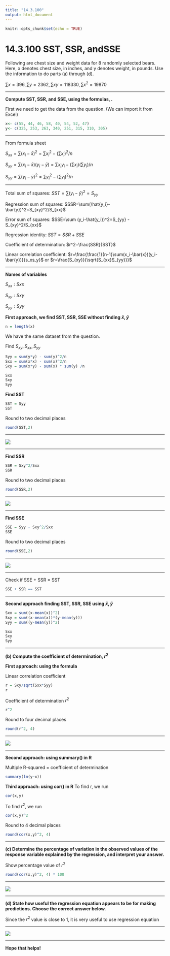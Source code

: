 ```yaml
---
title: "14.3.100"
output: html_document
---
```


```r
knitr::opts_chunk$set(echo = TRUE)
```

# 14.3.100 SST, SSR, and​ SSE{-}

Following are chest size and weight data for 8 randomly selected bears.​ Here, x denotes chest​ size, in​ inches, and y denotes​ weight, in pounds. Use the information to do parts​ (a) through​ (d).

$\sum x = 396, \sum y = 2362, \sum xy = 118330, \sum x^2 = 19870$
<br/>
<hr/>
**Compute​ SST, SSR, and​ SSE, using the​ formulas, .**

First we need to get the data from the question. (We can import it from Excel)
```r
x<- c(55, 44, 46, 58, 40, 54, 52, 47)
y<- c(325, 253, 263, 340, 251, 315, 310, 305)
```
<hr/>
From formula sheet

$S_{xx}=\sum(x_i-\bar{x})^2=\sum x_i^2-(\sum x_i)^2/n$

$S_{xy}=\sum(x_i-\bar{x})(y_i-\bar{y})=\sum x_iy_i-(\sum x_i)(\sum y_i)/n$

$S_{yy}=\sum(y_i-\bar{y})^2=\sum y_i^2-(\sum y_i)^2/n$

<hr/> Total sum of squares: 
$SST =\sum(y_i-\bar{y})^2 = S_{yy}$

Regression sum of squares: 
$SSR=\sum(\hat{y_i}-\bar{y})^2=S_{xy}^2/S_{xx}$

Error sum of squares:
$SSE=\sum (y_i-\hat{y_i})^2=S_{yy} - S_{xy}^2/S_{xx}$

Regression identity: 
$SST = SSR + SSE$

Coefficient of determination: 
$r^2=\frac{SSR}{SST}$

Linear correlation coefficient: 
$r=\frac{\frac{1}{n-1}\sum(x_i-\bar{x})(y_i-\bar{y})}{s_xs_y}$ or 
$r=\frac{S_{xy}}{\sqrt{S_{xx}S_{yy}}}$
<hr/>
**Names of variables**

$S_{xx}: Sxx$

$S_{xy}: Sxy$

$S_{yy}: Syy$


**First approach, we find SST, SSR, SSE without finding $\bar x, \bar y$**

```r
n = length(x)
```
We have the same dataset from the question.

Find $S_{xy}, S_{xx}, S_{yy}$
```r
Syy = sum(y*y) - sum(y)^2/n
Sxx = sum(x*x) - sum(x)^2/n
Sxy = sum(x*y) - sum(x) * sum(y) /n
```

```r
Sxx
Sxy
Syy
```
**Find SST**
```r
SST = Syy
SST
```
Round to two decimal places
```r
round(SST,2)
```
<hr/>
![](https://raw.githubusercontent.com/sileaderwt/MTH1320-UMSL/main/Image%2BData/14.3.100/14.3.100%20part%20A.png)
<hr/>

**Find SSR**
```r
SSR = Sxy^2/Sxx
SSR
```
Round to two decimal places
```r
round(SSR,2)
```
<hr/>
![](https://raw.githubusercontent.com/sileaderwt/MTH1320-UMSL/main/Image%2BData/14.3.100/14.3.100%20part%20B.png)
<hr/>

**Find SSE**
```r
SSE = Syy - Sxy^2/Sxx
SSE
```
Round to two decimal places
```r
round(SSE,2)
```
<hr/>
![](https://raw.githubusercontent.com/sileaderwt/MTH1320-UMSL/main/Image%2BData/14.3.100/14.3.100%20part%20C.png)
<hr/>

Check if SSE + SSR = SST
```r
SSE + SSR == SST
```
<hr/>
**Second approach finding SST, SSR, SSE using $\bar x, \bar y$ **

```r
Sxx = sum((x-mean(x))^2)
Sxy = sum((x-mean(x))*(y-mean(y)))
Syy = sum((y-mean(y))^2)
```

```r
Sxx
Sxy
Syy
```
<hr/>
**(b) Compute the coefficient of​ determination, $r^2$**

**First approach: using the formula**

Linear correlation coefficient
```r
r = Sxy/sqrt(Sxx*Syy)
r
```
Coefficient of​ determination $r^2$
```r
r^2
```
Round to four decimal places
```r
round(r^2, 4)
```
<hr/>
![](https://raw.githubusercontent.com/sileaderwt/MTH1320-UMSL/main/Image%2BData/14.3.100/14.3.100%20part%20D.png)
<hr/>

**Second approach: using summary() in R**

Multiple R-squared = coefficient of determination
```r
summary(lm(y~x))
```

**Third approach: using cor() in R**
To find r, we run
```r
cor(x,y)
```
To find $r^2$, we run
```r
cor(x,y)^2
```
Round to 4 decimal places
```r
round(cor(x,y)^2, 4)
```
<hr/>
**(c) Determine the percentage of variation in the observed values of the response variable explained by the​ regression, and interpret your answer.**

Show percentage value of $r^2$
```r
round(cor(x,y)^2, 4) * 100
```
<hr/>
![](https://raw.githubusercontent.com/sileaderwt/MTH1320-UMSL/main/Image%2BData/14.3.100/14.3.100%20part%20E.png)
<hr/>

**(d) State how useful the regression equation appears to be for making predictions. Choose the correct answer below.**

Since the $r^2$ value is close to 1, it is very useful to use regression equation

<hr/>
![](https://raw.githubusercontent.com/sileaderwt/MTH1320-UMSL/main/Image%2BData/14.3.100/14.3.100%20part%20F.png)
<hr/>
**Hope that helps!**